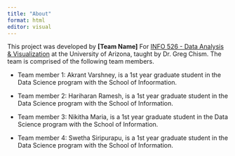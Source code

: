 ```yaml
---
title: "About"
format: html
editor: visual
---
```


This project was developed by **\[Team Name\]** For [INFO 526 - Data Analysis & Visualization](https://datavizaz.org/) at the University of Arizona, taught by Dr. Greg Chism. The team is comprised of the following team members.

-   Team member 1: Akrant Varshney, is a 1st year graduate student in the Data Science program with the School of Infoormation.

-   Team member 2: Hariharan Ramesh, is a 1st year graduate student in the Data Science program with the School of Information.

-   Team member 3: Nikitha Maria, is a 1st year graduate student in the Data Science program with the School of Information.

-   Team member 4: Swetha Siripurapu, is a 1st year graduate student in the Data Science program with the School of Information.
